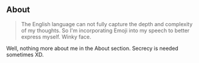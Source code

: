 ## About

> The English language can not fully capture the depth and complexity of my thoughts. So I'm incorporating Emoji into my speech to better express myself. Winky face.

Well, nothing more about me in the About section. Secrecy is needed sometimes XD.
